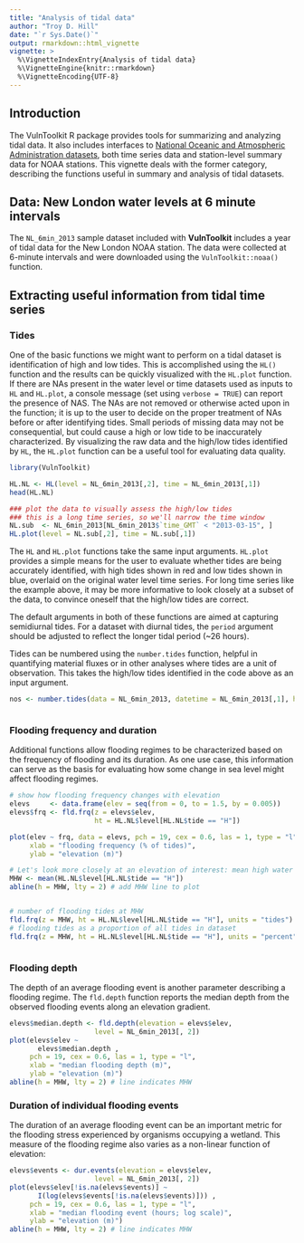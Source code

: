 ---
title: "Analysis of tidal data"
author: "Troy D. Hill"
date: "`r Sys.Date()`"
output: rmarkdown::html_vignette
vignette: >
  %\VignetteIndexEntry{Analysis of tidal data}
  %\VignetteEngine{knitr::rmarkdown}
  %\VignetteEncoding{UTF-8}
---

## Introduction 

The VulnToolkit R package provides tools for summarizing and analyzing tidal data. It also includes interfaces to [National Oceanic and Atmospheric Administration datasets](https://www.tidesandcurrents.noaa.gov/stations.html?type=Water+Levels), both time series data and station-level summary data for NOAA stations. This vignette deals with the former category, describing the functions useful in summary and analysis of tidal datasets.


## Data: New London water levels at 6 minute intervals

The <code>NL_6min_2013</code> sample dataset included with **VulnToolkit** includes a year of tidal data for the New London NOAA station. The data were collected at 6-minute intervals and were downloaded using the `VulnToolkit::noaa()` function. 

## Extracting useful information from tidal time series

### Tides

One of the basic functions we might want to perform on a tidal dataset is identification of high and low tides. This is accomplished using the `HL()` function and the results can be quickly visualized with the `HL.plot` function. If there are NAs present in the water level or time datasets used as inputs to `HL` and `HL.plot`, a console message (set using `verbose = TRUE`) can report the presence of NAS. The NAs are not removed or otherwise acted upon in the function; it is up to the user to decide on the proper treatment of NAs before or after identifying tides. Small periods of missing data may not be consequential, but could cause a high or low tide to be inaccurately characterized. By visualizing the raw data and the high/low tides identified by `HL`, the `HL.plot` function can be a useful tool for evaluating data quality.

```{r, echo = FALSE, message=FALSE, warning=FALSE, results = "hide", fig.width=7, fig.height=4}
library(VulnToolkit)

HL.NL <- HL(level = NL_6min_2013[,2], time = NL_6min_2013[,1])
head(HL.NL)

### plot the data to visually assess the high/low tides
### this is a long time series, so we'll narrow the time window
NL.sub  <- NL_6min_2013[NL_6min_2013$`time_GMT` < "2013-03-15", ]
HL.plot(level = NL.sub[,2], time = NL.sub[,1])


```

The `HL` and `HL.plot` functions take the same input arguments. `HL.plot` provides a simple means for the user to evaluate whether tides are being accurately identified, with high tides shown in red and low tides shown in blue, overlaid on the original water level time series. For long time series like the example above, it may be more informative to look closely at a subset of the data, to convince oneself that the high/low tides are correct.

The default arguments in both of these functions are aimed at capturing semidiurnal tides. For a dataset with diurnal tides, the `period` argument should be adjusted to reflect the longer tidal period (~26 hours).


Tides can be numbered using the `number.tides` function, helpful in quantifying material fluxes or in other analyses where tides are a unit of observation. This takes the high/low tides identified in the code above as an input argument. 

```{r, message=FALSE, warning=FALSE, results = "hide", fig.width=6, fig.height=4}
nos <- number.tides(data = NL_6min_2013, datetime = NL_6min_2013[,1], hl = HL.NL)



```


### Flooding frequency and duration
 
Additional functions allow flooding regimes to be characterized based on the frequency of flooding and its duration. As one use case, this information can serve as the basis for evaluating how some change in sea level might affect flooding regimes.


```{r, message=FALSE, warning=FALSE, fig.width=6, fig.height=4}

# show how flooding frequency changes with elevation
elevs     <- data.frame(elev = seq(from = 0, to = 1.5, by = 0.005))
elevs$frq <- fld.frq(z = elevs$elev, 
                     ht = HL.NL$level[HL.NL$tide == "H"])

plot(elev ~ frq, data = elevs, pch = 19, cex = 0.6, las = 1, type = "l",
     xlab = "flooding frequency (% of tides)",
     ylab = "elevation (m)")

# Let's look more closely at an elevation of interest: mean high water
MHW <- mean(HL.NL$level[HL.NL$tide == "H"])
abline(h = MHW, lty = 2) # add MHW line to plot


# number of flooding tides at MHW
fld.frq(z = MHW, ht = HL.NL$level[HL.NL$tide == "H"], units = "tides") 
# flooding tides as a proportion of all tides in dataset
fld.frq(z = MHW, ht = HL.NL$level[HL.NL$tide == "H"], units = "percent")  



```


### Flooding depth

The depth of an average flooding event is another parameter describing a flooding regime. The `fld.depth` function reports the median depth from the observed flooding events along an elevation gradient.


```{r, message=FALSE, warning=FALSE, results = "hide", fig.width=6, fig.height=4}
elevs$median.depth <- fld.depth(elevation = elevs$elev,
                     level = NL_6min_2013[, 2])
plot(elevs$elev ~ 
       elevs$median.depth , 
     pch = 19, cex = 0.6, las = 1, type = "l", 
     xlab = "median flooding depth (m)",
     ylab = "elevation (m)")
abline(h = MHW, lty = 2) # line indicates MHW

```




### Duration of individual flooding events


The duration of an average flooding event can be an important metric for the flooding stress experienced by organisms occupying a wetland. This measure of the flooding regime also varies as a non-linear function of elevation: 


```{r, message=FALSE, warning=FALSE, results = "hide", fig.width=6, fig.height=4}
elevs$events <- dur.events(elevation = elevs$elev, 
                     level = NL_6min_2013[, 2])
plot(elevs$elev[!is.na(elevs$events)] ~ 
       I(log(elevs$events[!is.na(elevs$events)])) , 
     pch = 19, cex = 0.6, las = 1, type = "l", 
     xlab = "median flooding event (hours; log scale)",
     ylab = "elevation (m)")
abline(h = MHW, lty = 2) # line indicates MHW

```




